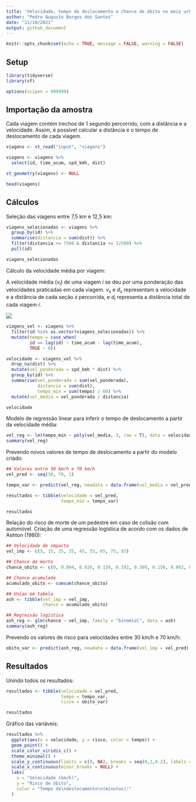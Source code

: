 ```yaml
---
title: 'Velocidade, tempo de deslocamento e chance de óbito no meio urbano'
author: "Pedro Augusto Borges dos Santos"
date: "11/10/2021"
output: github_document
---
```


```r
knitr::opts_chunk$set(echo = TRUE, message = FALSE, warning = FALSE)

```

## Setup

```r
library(tidyverse)
library(sf)

options(scipen = 999999)
```

## Importação da amostra

Cada viagem contém trechos de 1 segundo percorrido, com a distância e a velocidade. Assim, é possível calcular a distância e o tempo de deslocamento de cada viagem. 

```r
viagens <- st_read("input", "viagens")

viagens <- viagens %>% 
  select(id, time_acum, spd_kmh, dist)

st_geometry(viagens) <- NULL

head(viagens)
```

## Cálculos

Seleção das viagens entre 7,5 km e 12,5 km:

```r
viagens_selecionadas <- viagens %>% 
  group_by(id) %>% 
  summarise(distancia = sum(dist)) %>% 
  filter(distancia >= 7500 & distancia <= 12500) %>% 
  pull(id)

viagens_selecionadas
```

Cálculo da velocidade média por viagem:

A velocidade média ($v_i$) de uma viagem $i$ se deu por uma ponderação das velocidades praticadas em cada viagem. $v_s$ e  $d_s$ representam a velocidade e a distância de cada seção $s$ percorrida, e $d_i$ representa a distância total de cada viagem $i$. 

![](eq.png)


```r
viagens_vel <- viagens %>% 
  filter(id %in% as.vector(viagens_selecionadas)) %>% 
  mutate(tempo = case_when(
         id == lag(id) ~ time_acum - lag(time_acum),
         TRUE ~ 0))

velocidade <- viagens_vel %>%
  drop_na(dist) %>% 
  mutate(vel_ponderada = spd_kmh * dist) %>%
  group_by(id) %>%
  summarise(vel_ponderada = sum(vel_ponderada),
            distancia = sum(dist),
            tempo_min = sum(tempo) / 60) %>%
  mutate(vel_media = vel_ponderada / distancia)

velocidade
```

Modelo de regressão linear para inferir o tempo de deslocamento a partir da velocidade média:

```r
vel_reg <- lm(tempo_min ~ poly(vel_media, 3, raw = T), data = velocidade)
summary(vel_reg)
```

Prevendo novos valores de tempo de deslocamento a partir do modelo criado:

```r
## Valores entre 30 km/h e 70 km/h
vel_pred <- seq(30, 70, 1)

tempo_var <- predict(vel_reg, newdata = data.frame(vel_media = vel_pred))

resultados <- tibble(velocidade = vel_pred,
                     tempo_min = tempo_var)

resultados
```

Relação do risco de morte de um pedestre em caso de colisão com automóvel. Criação de uma regressão logística de acordo com os dados de Ashton (1980):

```r
## Velocidade de impacto
vel_imp <- c(5, 15, 25, 35, 45, 55, 65, 75, 85)

## Chance de morte
chance_obito <- c(0, 0.004, 0.026, 0.139, 0.292, 0.309, 0.156, 0.062, 0.012)

## Chance acumulada
acumulado_obito <- cumsum(chance_obito)

## Uniao em tabela
ash <- tibble(vel_imp = vel_imp,
              chance = acumulado_obito)

## Regressão logística
ash_reg <- glm(chance ~ vel_imp, family = "binomial", data = ash)
summary(ash_reg)
```

Prevendo os valores de risco para velocidades entre 30 km/h e 70 km/h:

```r
obito_var <- predict(ash_reg, newdata = data.frame(vel_imp = vel_pred), type = "response")
```

## Resultados

Unindo todos os resultados:

```r
resultados <- tibble(velocidade = vel_pred,
                     tempo = tempo_var,
                     risco = obito_var)

resultados
```

Gráfico das variáveis:

```r
resultados %>% 
  ggplot(aes(x = velocidade, y = risco, color = tempo)) +
  geom_point() +
  scale_color_viridis_c() +
  theme_minimal() +
  scale_y_continuous(limits = c(0, NA), breaks = seq(0,1,0.2), labels = scales::percent) +
  scale_x_continuous(minor_breaks = NULL) +
  labs(
    x = "Velocidade (km/h)",
    y = "Risco de óbito",
    color = "Tempo de\ndeslocamento\n(minutos):"
  )
```

